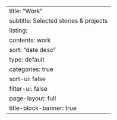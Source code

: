 ---
title: "Work"
subtitle: Selected stories & projects
listing:
  contents: work
  sort: "date desc"
  type: default
  categories: true
  sort-ui: false
  filter-ui: false
page-layout: full
title-block-banner: true
---